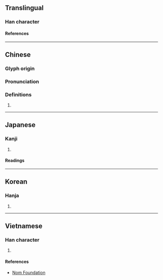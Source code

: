 {{character info/new}}
==Translingual==

===Han character===
{{Han char|rn=61|rad=心|as=11|sn=14|four=91091|canj=PMWF|ids=⿰忄票}}

====References====
{{Han ref|kx=0398.290|dkj=11084|dj=0737.230|hdz=42345.060|uh=6153}}

----

==Chinese==
{{zh-forms}}

===Glyph origin===
{{Han etym}}

===Pronunciation===
{{zh-pron
|m=piào
|c=piu5
|mc=y
|oc=y
|ma=
|cat=
}}

===Definitions===
{{zh-hanzi}}

# {{rfdef|zh}}

----

==Japanese==

===Kanji===
{{ja-kanji|grade=|rs=心11}}

# {{defn|lang=ja|sort=心11}}

====Readings====
{{ja-readings
|goon=ひょう<へう
|kanon=ひょう<へう
|kun=はやい, すばやい
}}

----

==Korean==

===Hanja===
{{ko-hanja|표}}

# {{defn|lang=ko|sort=心11}}

----

==Vietnamese==

===Han character===
{{vi-readings|rs=心11|reading=phiêu}}

# {{defn|lang=vi|sort=心11}}

====References====
* [http://nomfoundation.org/common/nom_details.php?codepoint=6153 Nom Foundation]